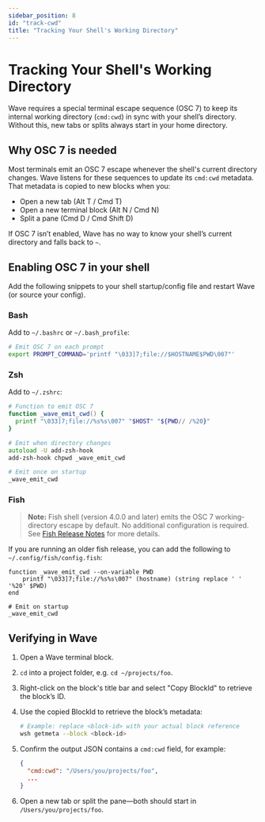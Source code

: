 ```yaml
---
sidebar_position: 8
id: "track-cwd"
title: "Tracking Your Shell's Working Directory"
---
```


# Tracking Your Shell's Working Directory

Wave requires a special terminal escape sequence (OSC 7) to keep its internal working directory (`cmd:cwd`) in sync with your shell’s directory. Without this, new tabs or splits always start in your home directory.

## Why OSC 7 is needed

Most terminals emit an OSC 7 escape whenever the shell's current directory changes. Wave listens for these sequences to update its `cmd:cwd` metadata. That metadata is copied to new blocks when you:

- Open a new tab (Alt T / Cmd T)
- Open a new terminal block (Alt N / Cmd N)
- Split a pane (Cmd D / Cmd Shift D)

If OSC 7 isn’t enabled, Wave has no way to know your shell’s current directory and falls back to `~`.

## Enabling OSC 7 in your shell

Add the following snippets to your shell startup/config file and restart Wave (or source your config).

### Bash

Add to `~/.bashrc` or `~/.bash_profile`:

```bash
# Emit OSC 7 on each prompt
export PROMPT_COMMAND='printf "\033]7;file://$HOSTNAME$PWD\007"'
```

### Zsh

Add to `~/.zshrc`:

```zsh
# Function to emit OSC 7
function _wave_emit_cwd() {
  printf "\033]7;file://%s%s\007" "$HOST" "${PWD// /%20}"
}

# Emit when directory changes
autoload -U add-zsh-hook
add-zsh-hook chpwd _wave_emit_cwd

# Emit once on startup
_wave_emit_cwd
```

### Fish

> **Note:** Fish shell (version 4.0.0 and later) emits the OSC 7 working-directory escape by default. No additional configuration is required. See [Fish Release Notes](https://fishshell.com/docs/current/relnotes.html#improved-terminal-support) for more details.

If you are running an older fish release, you can add the following to `~/.config/fish/config.fish`:

```fish
function _wave_emit_cwd --on-variable PWD
    printf "\033]7;file://%s%s\007" (hostname) (string replace ' ' '%20' $PWD)
end

# Emit on startup
_wave_emit_cwd
```

## Verifying in Wave

1. Open a Wave terminal block.
2. `cd` into a project folder, e.g. `cd ~/projects/foo`.
3. Right-click on the block's title bar and select "Copy BlockId" to retrieve the block’s ID.
4. Use the copied BlockId to retrieve the block’s metadata:

   ```bash
   # Example: replace <block-id> with your actual block reference
   wsh getmeta --block <block-id>
   ```

5. Confirm the output JSON contains a `cmd:cwd` field, for example:

   ```json
   {
     "cmd:cwd": "/Users/you/projects/foo",
     ...
   }
   ```

6. Open a new tab or split the pane—both should start in `/Users/you/projects/foo`.
